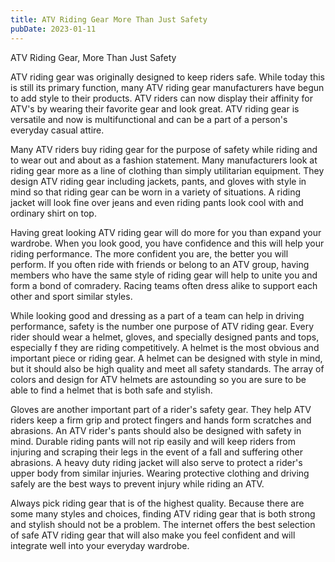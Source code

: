 ```yaml
---
title: ATV Riding Gear More Than Just Safety
pubDate: 2023-01-11
---
```


ATV Riding Gear, More Than Just Safety

ATV riding gear was originally designed to keep riders safe. While today this is still its primary function, many ATV riding gear manufacturers have begun to add style to their products. ATV riders can now display their affinity for ATV's by wearing their favorite gear and look great. ATV riding gear is versatile and now is multifunctional and can be a part of a person's everyday casual attire.

Many ATV riders buy riding gear for the purpose of safety while riding and to wear out and about as a fashion statement. Many manufacturers look at riding gear more as a line of clothing than simply utilitarian equipment. They design ATV riding gear including jackets, pants, and gloves with style in mind so that riding gear can be worn in a variety of situations. A riding jacket will look fine over jeans and even riding pants look cool with and ordinary shirt on top.

Having great looking ATV riding gear will do more for you than expand your wardrobe. When you look good, you have confidence and this will help your riding performance. The more confident you are, the better you will perform. If you often ride with friends or belong to an ATV group, having members who have the same style of riding gear will help to unite you and form a bond of comradery. Racing teams often dress alike to support each other and sport similar styles.

While looking good and dressing as a part of a team can help in driving performance, safety is the number one purpose of ATV riding gear. Every rider should wear a helmet, gloves, and specially designed pants and tops, especially f they are riding competitively. A helmet is the most obvious and important piece or riding gear. A helmet can be designed with style in mind, but it should also be high quality and meet all safety standards. The array of colors and design for ATV helmets are astounding so you are sure to be able to find a helmet that is both safe and stylish.

Gloves are another important part of a rider's safety gear. They help ATV riders keep a firm grip and protect fingers and hands form scratches and abrasions. An ATV rider's pants should also be designed with safety in mind. Durable riding pants will not rip easily and will keep riders from injuring and scraping their legs in the event of a fall and suffering other abrasions. A heavy duty riding jacket will also serve to protect a rider's upper body from similar injuries. Wearing protective clothing and driving safely are the best ways to prevent injury while riding an ATV. 

Always pick riding gear that is of the highest quality. Because there are some many styles and choices, finding ATV riding gear that is both strong and stylish should not be a problem. The internet offers the best selection of safe ATV riding gear that will also make you feel confident and will integrate well into your everyday wardrobe.